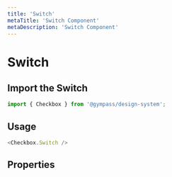 ```yaml
---
title: 'Switch'
metaTitle: 'Switch Component'
metaDescription: 'Switch Component'
---
```


# Switch

## Import the Switch

```javascript
import { Checkbox } from '@gympass/design-system';
```

## Usage

```javascript reactLive=true
<Checkbox.Switch />
```

## Properties

<PropsTable component="Switch" />
